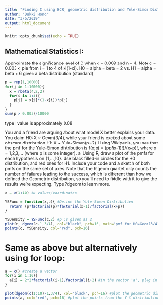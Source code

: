 ```yaml
---
title: "Finding C using BCR, geometric distribution and Yule-Simon Distribution"
author: "Dukki Hong"
date: "3/5/2019"
output: html_document
---
```


```r
knitr::opts_chunk$set(echo = TRUE)
```

## Mathematical Statistics I: 
Approximate the significance level of C when c = 0.003 and n = 4. Note c = 0.003 < pie from i = 1 to 4 of xi(1-xi). H0 = alpha = beta = 2 vs. H1 = alpha = beta = 6 given a beta distribution (standard)

```r
p = rep(1,10000)
for(j in 1:10000){
  x = rbeta(4,2,2)
  for(i in 1:4){
    p[j] = x[i]*(1-x[i])*p[j]
  }
}
sum(p > 0.003)/10000

```
type I value is approximately 0.08


You and a friend are arguing about what model X better explains your data. You claim H0: X ~ Geom(3/4), while your friend is excited about some obscure distribution H1: X ~ Yule-Simon(p=2). Using Wikipedia, you see that the pmf for the Yule-Simon distribution is f(x;p) = (p*p!*(x-1)!)/(x+p)!, where x = 1,2,3,... (where p is some integer).
a. Using R, draw a plot of the pmfs for each hypothesis on {1,...,10}. Use black filled-in circles for the H0 distribution, and red ones for H1. Include your code and a sketch of both pmfs on the same set of axes. Note that the R geom quartet only counts the number of failures leading to the success, which is different than how we defined the Geometric distribution, so you'll need to fiddle with it to give the results we're expecting. Type ?dgeom to learn more.


```r

c = c(1:10) #x values/coordinates

YSFunc = function(x,p){ #Define the Yule-Simon Distribution
  return (p*factorial(p)*factorial(x-1)/factorial(x+p))
}

YSDensity = YSFunc(c,2) #p is given as 2
plot(c, dgeom(c-1,3/4), col="black", pch=16, main="pmf for H0=Geom(3/4) and H1=Yule-Simon(p=2)", xlab = "x values", ylab="density")
points(c, YSDensity, col="red", pch=16)

```

# Same as above but alternatively using for loop:
```r
a = c() #create a vector
for(i in 1:10){
  a[i] = 2*2*factorial(i-1)/factorial(i+2) #in the vector 'a', plug in values of i which range from 1 to 10
}

plot(dgeom(c(1:10)-1,3/4), col="black", pch=16) #plot the geometric distribution
points(a, col="red", pch=16) #plot the points from the Y-S distribution
```

